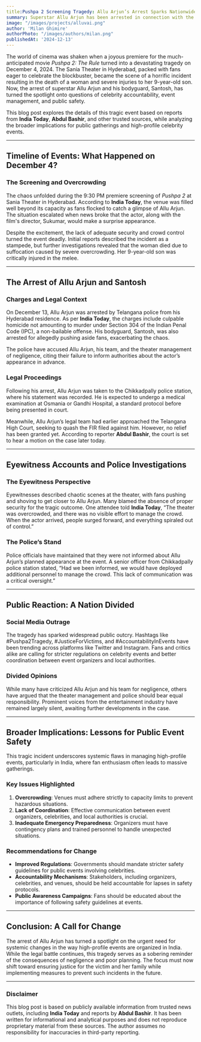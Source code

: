 ```yaml
---
title:Pushpa 2 Screening Tragedy: Allu Arjun’s Arrest Sparks Nationwide Debate on Celebrity Accountability and Event Safety
summary: Superstar Allu Arjun has been arrested in connection with the tragic death of a woman during the Pushpa 2 screening in Hyderabad. The incident has highlighted critical issues in event safety and crowd  management.
image: "/images/projects/alluvai.png"
author: 'Milan Ghimire'
authorPhoto: "/images/authors/milan.png"
publishedAt: '2024-12-13'
---
```

The world of cinema was shaken when a joyous premiere for the much-anticipated movie *Pushpa 2: The Rule* turned into a devastating tragedy on December 4, 2024. The Sania Theater in Hyderabad, packed with fans eager to celebrate the blockbuster, became the scene of a horrific incident resulting in the death of a woman and severe injuries to her 9-year-old son. Now, the arrest of superstar Allu Arjun and his bodyguard, Santosh, has turned the spotlight onto questions of celebrity accountability, event management, and public safety.

This blog post explores the details of this tragic event based on reports from **India Today**, **Abdul Bashir**, and other trusted sources, while analyzing the broader implications for public gatherings and high-profile celebrity events.

---

## Timeline of Events: What Happened on December 4?

### The Screening and Overcrowding

The chaos unfolded during the 9:30 PM premiere screening of *Pushpa 2* at Sania Theater in Hyderabad. According to **India Today**, the venue was filled well beyond its capacity as fans flocked to catch a glimpse of Allu Arjun. The situation escalated when news broke that the actor, along with the film's director, Sukumar, would make a surprise appearance.

Despite the excitement, the lack of adequate security and crowd control turned the event deadly. Initial reports described the incident as a stampede, but further investigations revealed that the woman died due to suffocation caused by severe overcrowding. Her 9-year-old son was critically injured in the melee.

---

## The Arrest of Allu Arjun and Santosh

### Charges and Legal Context

On December 13, Allu Arjun was arrested by Telangana police from his Hyderabad residence. As per **India Today**, the charges include culpable homicide not amounting to murder under Section 304 of the Indian Penal Code (IPC), a non-bailable offense. His bodyguard, Santosh, was also arrested for allegedly pushing aside fans, exacerbating the chaos.

The police have accused Allu Arjun, his team, and the theater management of negligence, citing their failure to inform authorities about the actor’s appearance in advance.

### Legal Proceedings

Following his arrest, Allu Arjun was taken to the Chikkadpally police station, where his statement was recorded. He is expected to undergo a medical examination at Osmania or Gandhi Hospital, a standard protocol before being presented in court.

Meanwhile, Allu Arjun’s legal team had earlier approached the Telangana High Court, seeking to quash the FIR filed against him. However, no relief has been granted yet. According to reporter **Abdul Bashir**, the court is set to hear a motion on the case later today.

---

## Eyewitness Accounts and Police Investigations

### The Eyewitness Perspective

Eyewitnesses described chaotic scenes at the theater, with fans pushing and shoving to get closer to Allu Arjun. Many blamed the absence of proper security for the tragic outcome. One attendee told **India Today**, “The theater was overcrowded, and there was no visible effort to manage the crowd. When the actor arrived, people surged forward, and everything spiraled out of control.”

### The Police’s Stand

Police officials have maintained that they were not informed about Allu Arjun’s planned appearance at the event. A senior officer from Chikkadpally police station stated, “Had we been informed, we would have deployed additional personnel to manage the crowd. This lack of communication was a critical oversight.”

---

## Public Reaction: A Nation Divided

### Social Media Outrage

The tragedy has sparked widespread public outcry. Hashtags like #Pushpa2Tragedy, #JusticeForVictims, and #AccountabilityInEvents have been trending across platforms like Twitter and Instagram. Fans and critics alike are calling for stricter regulations on celebrity events and better coordination between event organizers and local authorities.

### Divided Opinions

While many have criticized Allu Arjun and his team for negligence, others have argued that the theater management and police should bear equal responsibility. Prominent voices from the entertainment industry have remained largely silent, awaiting further developments in the case.

---

## Broader Implications: Lessons for Public Event Safety

This tragic incident underscores systemic flaws in managing high-profile events, particularly in India, where fan enthusiasm often leads to massive gatherings. 

### Key Issues Highlighted

1. **Overcrowding**: Venues must adhere strictly to capacity limits to prevent hazardous situations.
2. **Lack of Coordination**: Effective communication between event organizers, celebrities, and local authorities is crucial.
3. **Inadequate Emergency Preparedness**: Organizers must have contingency plans and trained personnel to handle unexpected situations.

### Recommendations for Change

- **Improved Regulations**: Governments should mandate stricter safety guidelines for public events involving celebrities.
- **Accountability Mechanisms**: Stakeholders, including organizers, celebrities, and venues, should be held accountable for lapses in safety protocols.
- **Public Awareness Campaigns**: Fans should be educated about the importance of following safety guidelines at events.

---

## Conclusion: A Call for Change

The arrest of Allu Arjun has turned a spotlight on the urgent need for systemic changes in the way high-profile events are organized in India. While the legal battle continues, this tragedy serves as a sobering reminder of the consequences of negligence and poor planning. The focus must now shift toward ensuring justice for the victim and her family while implementing measures to prevent such incidents in the future.

---

### Disclaimer

This blog post is based on publicly available information from trusted news outlets, including **India Today** and reports by **Abdul Bashir**. It has been written for informational and analytical purposes and does not reproduce proprietary material from these sources. The author assumes no responsibility for inaccuracies in third-party reporting.